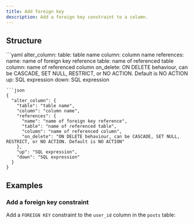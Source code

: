 ```yaml
---
title: Add foreign key
description: Add a foreign key constraint to a column.
---
```


## Structure

<YamlJsonTabs>
```yaml
alter_column:
  table: table name
  column: column name
  references:
    name: name of foreign key reference
    table: name of referenced table
    column: name of referenced column
    on_delete: ON DELETE behaviour, can be CASCADE, SET NULL, RESTRICT, or NO ACTION. Default is NO ACTION
  up: SQL expression
  down: SQL expression

```
```json
{
  "alter_column": {
    "table": "table name",
    "column": "column name",
    "references": {
      "name": "name of foreign key reference",
      "table": "name of referenced table",
      "column": "name of referenced column",
      "on_delete": "ON DELETE behaviour, can be CASCADE, SET NULL, RESTRICT, or NO ACTION. Default is NO ACTION"
    },
    "up": "SQL expression",
    "down": "SQL expression"
  }
}
```
</YamlJsonTabs>

## Examples

### Add a foreign key constraint

Add a `FOREIGN KEY` constraint to the `user_id` column in the `posts` table:

<ExampleSnippet example="21_add_foreign_key_constraint.yaml" languange="yaml" />
